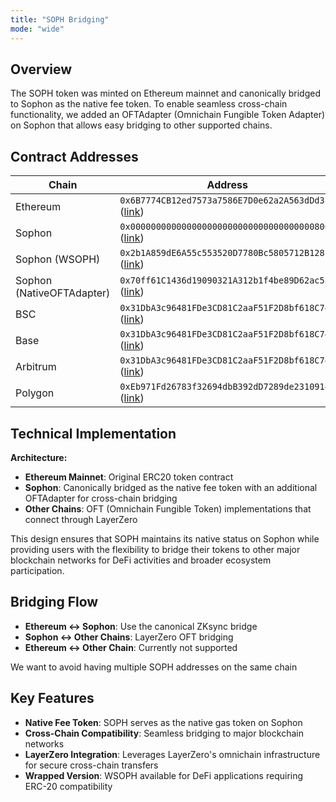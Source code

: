 ```yaml
---
title: "SOPH Bridging"
mode: "wide"
---
```


## Overview

The SOPH token was minted on Ethereum mainnet and canonically bridged to Sophon as the native fee token. To enable seamless cross-chain functionality, we added an OFTAdapter (Omnichain Fungible Token Adapter) on Sophon that allows easy bridging to other supported chains.

## Contract Addresses

| Chain | Address |
|-------|---------|
| Ethereum | `0x6B7774CB12ed7573a7586E7D0e62a2A563dDd3f0` ([link](https://etherscan.io/token/0x6B7774CB12ed7573a7586E7D0e62a2A563dDd3f0)) |
| Sophon | `0x000000000000000000000000000000000000800A` ([link](https://sophscan.xyz/token/0x000000000000000000000000000000000000800A)) |
| Sophon (WSOPH) | `0x2b1A859dE6A55c553520D7780Bc5805712B128F9` ([link](https://sophscan.xyz/token/0x2b1A859dE6A55c553520D7780Bc5805712B128F9)) |
| Sophon (NativeOFTAdapter) | `0x70ff61C1436d19090321A312b1f4be89D62ac55C` ([link](https://explorer.sophon.xyz/address/0x70ff61C1436d19090321A312b1f4be89D62ac55C)) |
| BSC | `0x31DbA3c96481FDe3CD81C2aaF51F2D8bf618C742` ([link](https://bscscan.com/token/0x31DbA3c96481FDe3CD81C2aaF51F2D8bf618C742)) |
| Base | `0x31DbA3c96481FDe3CD81C2aaF51F2D8bf618C742` ([link](https://basescan.org/token/0x31DbA3c96481FDe3CD81C2aaF51F2D8bf618C742)) |
| Arbitrum | `0x31DbA3c96481FDe3CD81C2aaF51F2D8bf618C742` ([link](https://arbiscan.io/token/0x31DbA3c96481FDe3CD81C2aaF51F2D8bf618C742)) |
| Polygon | `0xEb971Fd26783f32694dbB392dD7289de23109148` ([link](https://polygonscan.com/token/0xEb971Fd26783f32694dbB392dD7289de23109148)) |

## Technical Implementation

**Architecture:**
- **Ethereum Mainnet**: Original ERC20 token contract
- **Sophon**: Canonically bridged as the native fee token with an additional OFTAdapter for cross-chain bridging
- **Other Chains**: OFT (Omnichain Fungible Token) implementations that connect through LayerZero

This design ensures that SOPH maintains its native status on Sophon while providing users with the flexibility to bridge their tokens to other major blockchain networks for DeFi activities and broader ecosystem participation.

## Bridging Flow

- **Ethereum ↔ Sophon**: Use the canonical ZKsync bridge
- **Sophon ↔ Other Chains**: LayerZero OFT bridging
- **Ethereum ↔ Other Chain**: Currently not supported

<Note>We want to avoid having multiple SOPH addresses on the same chain </Note>

## Key Features

- **Native Fee Token**: SOPH serves as the native gas token on Sophon
- **Cross-Chain Compatibility**: Seamless bridging to major blockchain networks
- **LayerZero Integration**: Leverages LayerZero's omnichain infrastructure for secure cross-chain transfers
- **Wrapped Version**: WSOPH available for DeFi applications requiring ERC-20 compatibility
